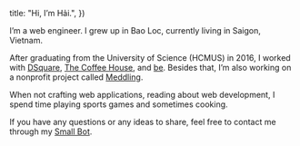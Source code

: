 
  title: "Hi, I’m Hải.",
})

I’m a web engineer. I grew up in Bao Loc, currently living in Saigon, Vietnam.

After graduating from the University of Science (HCMUS) in 2016, I worked with [DSquare](https://dsquare.com.vn/ "Digital Agency"), [The Coffee House](https://www.thecoffeehouse.com/ "Food & Beverages"), and [be](https://be.xyz "On-demand Transportation"). Besides that, I’m also working on a nonprofit project called [Meddling](https://meddling.io "Help reduce the financial burden on students on their interview trail.").

When not crafting web applications, reading about web development, I spend time playing sports games and sometimes cooking.

If you have any questions or any ideas to share, feel free to contact me through my [Small Bot](/contact "A Telegram Bot").
